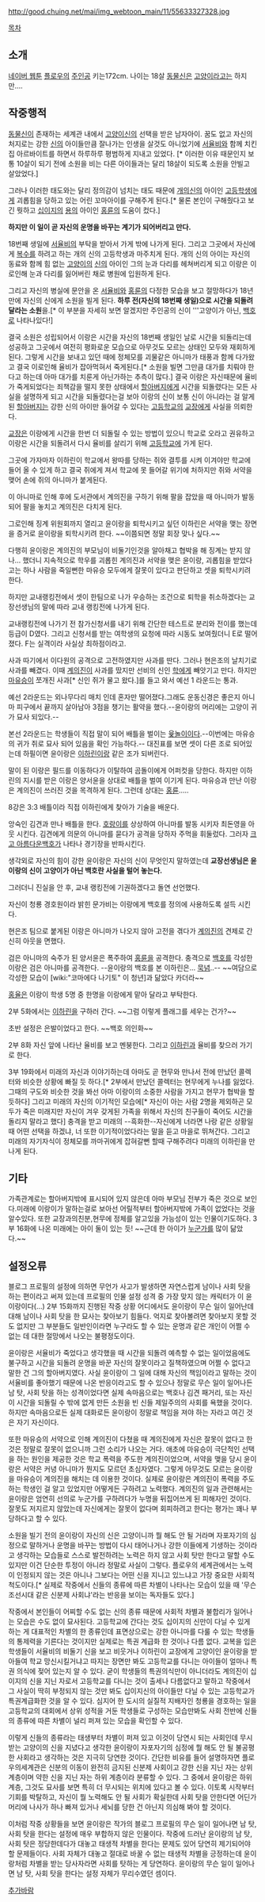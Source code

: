 http://good.chuing.net/mai/img_webtoon_main/11/55633327328.jpg

[[목차]]
== 소개 ==
[[네이버 웹툰]] [[플로우]]의 [[주인공]]
키는172cm.
나이는 18살 [[동물]][[신]]은 [[고양이]]라고는 하지만….

== 작중행적 ==
[[동물]][[신]]이 존재하는 세계관 내에서 [[고양이]][[신]]의 선택을 받은 남자아이.
꿈도 없고 자신의 처지로는 강한 [[신]]의 아이들만큼 잘나가는 인생을 살것도 아니었기에 [[서율비]]와 함께 치킨집 아르바이트를 하면서 하루하루 평범하게 지내고 있었다. [* 이러한 이유 때문인지 보통 10살이 되기 전에 소원을 비는 다른 아이들과는 달리 18살이 되도록 소원을 안빌고 살았었다.] 

그러나 이러한 태도와는 달리 정의감이 넘치는 태도 때문에 [[개]]의[[신]]의 아이인 [[고등학생]]에게 괴롭힘을 당하고 있는 어린 꼬마아이를 구해주게 된다.[* 물론 본인이 구해줬다고 보긴 뭣하고 [[십이지]]의 [[용]]의 아이인 [[홍륜]]의 도움이 컸다.] 

'''하지만 이 일이 곧 자신의 운명을 바꾸는 계기가 되어버리고 만다.'''

18번째 생일에 [[서율비]]의 부탁을 받아서 가게 밖에 나가게 된다. 그리고 그곳에서 자신에게 [[복수]]를 하려고 하는 개의 신의 고등학생과 마주치게 된다. 개의 신의 아이는 자신의 동료와 함께 힘 없는 [[고양이]]의 [[신]]의 아이인 그의 눈과 다리를 헤쳐버리게 되고 이랑은 이로인해 눈과 다리를 잃어버린 채로 병원에 입원하게 된다.

그리고 자신의 병실에 문안을 온 [[서율비]]와 [[홍륜]]의 다정한 모습을 보고 절망하다가 18년만에 자신의 신에게 소원을 빌게 된다. '''하루 전(자신의 18번째 생일)으로 시간을 되돌려 달라는 소원'''을.[* 이 부분을 자세히 보면 알겠지만 주인공의 신이 '''고양이가 아닌, [[백호]]로 나타나있다!]

결국 소원은 성립되어서 이랑은 시간을 자신의 18번째 생일인 날로 시간을 되돌리는데 성공하고 그곳에서 여전히 평화로운 모습으로 아무것도 모르는 상태인 모두와 재회하게 된다.
그렇게 시간을 보내고 있던 때에 정체모를 괴물같은 아니마가 태풍과 함께 다가왔고 결국 이로인해 율비가 잡아먹혀서 죽게된다.[* 소원을 빌면 그만큼 대가를 치뤄야 한다고 하는데 아마 대가를 치룬게 아닌가하는 추측이 많다.] 결국 이랑은 자신때문에 율비가 죽게되었다는 죄책감을 떨지 못한 상태에서 [[할아버지]]에게 시간을 되돌렸다는 모든 사실을 설명하게 되고 시간을 되돌렸다는걸 보아 이랑의 신이 보통 신이 아니라는 걸 알게 된 [[할아버지]]는 강한 신의 아이만 들어갈 수 있다는 [[고등학교]]의 [[교장]]에게 사실을 의뢰한다.

[[교장]]은 이랑에게 시간을 한번 더 되돌릴 수 있는 방법이 있으니 학교로 오라고 권유하고 이랑은 시간을 되돌려서 다시 율비를 살리기 위해 [[고등학교]]에 가게 된다.

그곳에 가자마자 이하린이 학교에서 왕따를 당하는 쥐와 결투를 시켜 이겨야만 학교에 들어 올 수 있게 하고 결국 쥐에게 져서 학교에 못 들어갈 위기에 처하지만 쥐와 서약을 맺어 손에 쥐의 아니마가 붙게된다. 

이 아니마로 인해 후에 도서관에서 계의진을 구하기 위해 팔을 잡았을 때 아니마가 발동되어 팔을 놓치고 계의진은 다치게 된다. 

그로인해 징계 위원회까지 열리고 윤이랑을 퇴학시키고 싶던 이하린은 서약을 맺는 장면을 증거로 윤이랑을 퇴학시키려 한다. ~~이쯤되면 정말 회장 맞나 싶다.~~  

다행히 윤이랑은 계의진의 부모님이 비둘기인것을 알아채고 협박을 해 징계는 받지 않나... 했더니 지속적으로 학우를 괴롭힌 계의진과 서약을 맺은 윤이랑, 괴롭힘을 받았다고는 하나 사람을 죽일뻔한 마유승 모두에게 잘못이 있다고 판단하고 셋을 퇴학시키려 한다. 

하지만 교내랭킹전에서 셋이 한팀으로 나가 우승하는 조건으로 퇴학을 취소하겠다는 교장선생님의 말에 따라 교내 랭킹전에 나가게 된다.

교내랭킹전에 나가기 전 참가신청서를 내기 위해 간단한 테스트로 분리와 전이를 했는데 등급이 D였다. 그리고 신청서를 받는 여학생의 요청에 따라 시동도 보여줬더니 E로 떨어졌다. F는 실격이라 사실상 최하점이라고. 

사과 따기에서 이다원의 공격으로 고전하였지만 사과를 딴다. 그러나 현은조의 날치기로 사과를 빼겼다. 이때 [[계의진]]이 사과를 땄지만 선비의 신인 [[학]]에게 빼앗기고 만다. 하지만 [[마유승]]이 쪼개진 사과[* 신인 쥐가 물고 왔다.]를 들고 와서 예선 1 라운드는 통과.

예선 2라운드는 외나무다리 매치 인데 혼자만 떨어졌다.그래도 운동신경은 좋은지 아니마 피구에서 끝까지 살아남아 3점을 챙기는 활약을 했다.--윤이랑의 머리에는 고양이 귀가 묘사 되있다.--

본선 2라운드는 학생들이 직접 말이 되어 배틀을 벌이는 [[윷놀이]]이다.--이번에는 마유승의 귀가 쥐로 묘사 되어 있음을 확인 가능하다.-- 대진표를 보면 셋이 다른 조로 되어있는데 하필이면 윤이랑은 [[이하린]]이랑 같은 조가 되버린다.

말이 된 이랑은 필드를 이동하다가 이탈하여 곰돌이에게 어퍼컷을 당한다. 하지만 이하린의 지시를 받은 이랑은 양서윤을 상대로
배틀을 벌여 이기게 된다. 마유승과 만난 이랑은 계의진이 쓰러진 것을 목격하게 된다. 그런데 상대는 [[홍륜]].....

8강은 3:3 배틀이라 직접 이하린에게 찾아가 기술을 배운다.

앙숙인 김견과 만나 배틀을 한다. [[호랑이]]를 상상하여 아니마를 발동 시키자 최돈영을 아웃 시킨다.
김견에게 의문의 아니마를 묻다가 공격을 당하자 주먹을 휘둘렀다. 그러자 [[크고 아름다운]]백호가 나타나 경기장을 반파시킨다.

생각외로 자신의 힘이 강한 윤이랑은 자신의 신이 무엇인지 말하였는데
'''교장선생님은 윤이랑의 신이 고양이가 아닌 백호란 사실을 털어 놓는다.'''

그러더니 진실을 안 후, 교내 랭킹전에 기권하겠다고 돌연 선언했다. 

자신이 청룡 경호원이라 밝힌 문가비는 이랑에게 백호를 정의에 사용하도록 설득 시킨다.

현은조 팀으로 붙게된 이랑은 아니마가 나오지 않아 고전을 겪다가 [[계의진]]의 견제로 간신히 아웃을 면했다.

검은 아니마의 숙주가 된 양서윤은 폭주하여 [[홍륜]]을 공격한다. 충격으로 [[백호]]를 각성한 이랑은 검은 아니마를 공격한다.
--윤이랑의 백호를 본 이하린은... [[묵념]]..-- ~~여담으로 각성한 모습이 [wiki:"코마에다 나기토" 이 청년]과 닮았다 카더라~~

[[홍율]]은 이랑이 학생 5명 중 한명을 이랑에게 맡아 달라고 부탁한다.

2부 5화에서는 [[이하린]]을 구하러 간다. ~~그럼 이렇게 플래그를 세우는 건가?~~ 

초반 설정은 은발이었다고 한다. ~~백호 의인화~~

2부 8화 자신 앞에 나타난 율비를 보고 멘붕한다. 그리고 [[이하린]]과 율비를 찾으러 가기로 한다.

3부 19화에서 미래의 자신과 이야기하는데 아마도 곧 현무와 만나서 전에 만났던 콜렉터와 비슷한 상황에 빠질 듯 하다.[* 2부에서 만났던 콜렉터는 현무에게 누나를 잃었다. 그때의 구도와 비슷한 것을 봐선 아마 이랑이의 소중한 사람을 가지고 현무가 협박을 할 듯하다] 그리고 미래의 자신의 이기적인 모습에[* 자신이 아는 사람 2명을 제외하곤 모두가 죽은 미래지만 자신이 겨우 갖게된 가족을 위해서 자신의 친구들이 죽어도 시간을 돌리지 말라고 했다] 충격을 받고 미래의 --흑화한--자신에게 너라면 나랑 같은 상황일 때 어떤 선택을 하겠냐, 너 또한 이기적이었다라는 말을 듣고 마을로 뛰쳐간다. 그리고 미래의 자기자식이 정체모를 까마귀에게 잡혀갈뻔 할때 구해주려다 미래의 이하린을 만나게 된다. 

== 기타 ==
가족관계로는 할아버지밖에 표시되어 있지 않은데 아마 부모님 전부가 죽은 것으로 보인다.미래에 이랑이가 말하는걸로 보아선 어릴적부터 할아버지밖에 가족이 없었다는 것을알수있다.
또한 교장과의친분,현무에 정체를 알고있을 가능성이 있는 인물이기도하다.
3부 16화에 나온 미래에는 아이 둘이 있는 듯! ~~근데 한 아이가 [[이하린|누군가]]를 많이 닮았다.~~

== 설정오류 ==
블로그 프로필의 설정에 의하면 무언가 사고가 발생하면 자연스럽게 남이나 사회 탓을 하는 편이라고 써져 있는데 프로필의 인물 설정 성격 중 가장 맞지 않는 캐릭터가 이 윤이랑이다(...) 2부 15화까지 진행된 작중 상황 어디에서도 윤이랑이 무슨 일이 일어난데 대해 남이나 사회 탓을 한 묘사는 찾아보기 힘들다. 억지로 찾아볼려면 찾아보지 못할 것도 없지만 그 부분들도 일반인이라면 누구라도 할 수 있는 운명과 같은 개인이 어쩔 수 없는 데 대한 절망에서 나오는 불평정도이다.

윤이랑은 서율비가 죽었다고 생각했을 때 시간을 되돌려 예측할 수 없는 일이었음에도 불구하고 시간을 되돌려 운명을 바꾼 자신의 잘못이라고 질책하였으며 어쩔 수 없다고 말한 건 그의 할아버지였다. 사실 윤이랑이 그 일에 대해 자신의 책임이라고 말하는 것이 서율비를 좋아했기 때문에 나온 반응이라고도 할 수 있으나 정말로 무슨 일이 일어나든 남 탓, 사회 탓을 하는 성격이었다면 실제 속마음으로는 백호나 김견 패거리, 또는 자신이 시간을 되돌릴 수 밖에 없게 만든 소원을 빈 신들 제일주의의 사회를 욕했을 것이다. 하지만 속마음으로든 실제 대화로든 윤이랑이 정말로 책임을 져야 하는 자라고 여긴 것은 자기 자신이다.

또한 마유승의 서약으로 인해 계의진이 다쳤을 때 계의진에게 자신은 잘못이 없다고 한 것은 정말로 잘못이 없으니까 그런 소리가 나오는 거다. 애초에 마유승이 극단적인 선택을 하는 원인을 제공한 것은 학교 폭력을 주도한 계의진이었으며, 서약을 맺을 당시 윤이랑은 서약은 커녕 아니마가 뭔지도 모르던 초심자였다. 그렇게 아무것도 모르는 윤이랑을 마유승이 계의진을 해치는 데 이용한 것이다. 실제로 윤이랑은 계의진이 폭력을 주도하는 학생인 걸 알고 있었지만 어떻게든 구하려고 노력했다. 계의진의 일과 관련해서는 윤이랑은 엄연히 선의로 누군가를 구하려다가 누명을 뒤집어쓰게 된 피해자인 것이다. 잘못도 저지르지 않았는데 자신에게는 잘못이 없다며 회피하려고 한다는 평가는 꽤나 부당하다고 할 수 있다.

소원을 빌기 전의 윤이랑이 자신의 신은 고양이니까 뭘 해도 안 될 거라며 자포자기의 심정으로 말하거나 운명을 바꾸는 방법이 다시 태어나거나 강한 이들에게 기생하는 것이라고 생각하는 모습들로 스스로 발전하려는 노력은 하지 않고 사회 탓만 한다고 말할 수도 있지만 이건 단순한 투정이 아니라 정말로 사실이 그렇다. 플로우의 세계관에서는 노력이 인정되지 않는 것은 아니나 그보다는 어떤 신을 지니고 있느냐고 가장 중요한 사회적 척도이다.[* 실제로 작중에서 신들의 종류에 따른 차별이 나타나는 모습이 있을 때 '무슨 조선시대 같은 신분제 사회냐'라는 반응을 보이는 독자들도 있다.]

작중에서 본인들이 어찌할 수도 없는 신의 종류 때문에 사회적 차별과 불합리가 일어나는 모습은 수도 없이 묘사된다. 고등학교에 간다는 것도 십이지의 신만이 다닐 수 있게 하는 게 대표적인 차별의 한 종류인데 표면상으로는 강한 아니마를 다룰 수 있는 학생들의 통제력을 기른다는 것이지만 실제로는 특권 계급화 한 것이나 다름 없다. 교복을 입은 학생들이 서율비의 비둘기 신을 보고 비웃거나 이하린이 교장에게 고양이인 윤이랑을 받아들여 학교 망신시킬거냐고 따지는 장면만 봐도 고등학교를 다니는 아이들이 얼마나 특권 의식에 젖어 있는지 알 수 있다. 굳이 학생들의 특권의식만이 아니더라도 계의진이 십이지의 신을 지닌 자로서 고등학교를 다니는 것이 출세나 다름없다고 말하고 작중에서 그 사실이 딱히 부정되지 않는 것만 봐도 십이지신의 아이들만 다닐 수 있는 고등학교가 특권계급화한 것을 알 수 있다. 심지어 한 도시의 실질적 지배자인 청룡을 경호하는 일을 고등학교의 대회에서 상위 성적을 거둔 학생들로 구성하는 모습만봐도 사회 전반에 신들의 종류에 따른 차별이 널리 퍼져 있는 모습을 확인할 수 있다.

이렇게 신들의 종류라는 태생부터 차별이 퍼져 있고 이것이 당연시 되는 사회인데 무시받는 고양이의 신을 지녔다고 생각한 윤이랑이 자포자기의 심정에 뭘 해도 안 될 불공평한 사회라고 생각하는 것은 지극히 당연한 것이다. 간단한 비유를 들어 설명하자면 플로우의세계관은 신분의 이동이 완전히 금지된 신분제 사회이고 강한 신을 지닌 자는 상위 계층이며 약한 신을 지닌 자는 하위 계층이라 분류할 수 있다. 그 중에서 윤이랑은 하위 계층, 그것도 묘사를 보면 특히 더 무시되는 위치에 있다고 볼 수 있다. 이토록 시작부터 기회를 박탈하고, 자신이 뭘 노력해도 안 될 사회가 확실한데 사회 탓을 안한다면 어딘가 머리에 나사가 하나 빠져 있거나 세뇌를 당한 건 아닌지 의심해 봐야 할 것이다.

이처럼 작중 상황들을 보면 윤이랑은 작가의 블로그 프로필의 무슨 일이 일어나면 남 탓, 사회 탓을 한다는 설정에 매우 부합하지 않은 인물이다. 작중에 드러난 윤이랑의 남 탓, 사회 탓은 정당한데다가 대놓고 태생적 차별을 한다는 문제도 있어 당연히 제기되어야 할 문제들이다. 사회 자체가 대놓고 절대로 바꿀 수 없는 태생적 차별을 긍정하는데 윤이랑처럼 차별을 받는 당사자라면 사회를 탓하는 게 당연하다. 윤이랑의 무슨 일이 일어나면 남 탓, 사회 탓을 한다는 설정 자체가 무리수였던 셈이다.

[[추가바람]]
